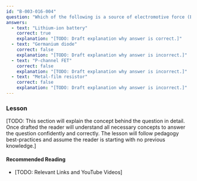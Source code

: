 ```yaml
---
id: "B-003-016-004"
question: "Which of the following is a source of electromotive force (EMF)?"
answers:
  - text: "Lithium-ion battery"
    correct: true
    explanation: "[TODO: Draft explanation why answer is correct.]"
  - text: "Germanium diode"
    correct: false
    explanation: "[TODO: Draft explanation why answer is incorrect.]"
  - text: "P-channel FET"
    correct: false
    explanation: "[TODO: Draft explanation why answer is incorrect.]"
  - text: "Metal-film resistor"
    correct: false
    explanation: "[TODO: Draft explanation why answer is incorrect.]"
---
```


### Lesson

[TODO: This section will explain the concept behind the question in detail. Once drafted the reader will understand all necessary concepts to answer the question confidently and correctly. The lesson will follow pedagogy best-practices and assume the reader is starting with no previous knowledge.]

#### Recommended Reading

- [TODO: Relevant Links and YouTube Videos]
